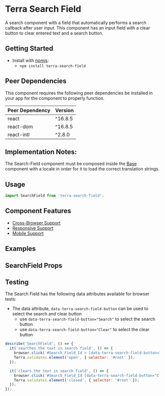 


<Badge />

# Terra Search Field

A search component with a field that automatically performs a search callback after user input. This component has an input field with a clear button to clear entered text and a search button. 

## Getting Started

- Install with [npmjs](https://www.npmjs.com):
  - `npm install terra-search-field`

<!-- AUTO-GENERATED-CONTENT:START Peer Dependencies -->
## Peer Dependencies

This component requires the following peer dependencies be installed in your app for the component to properly function.

| Peer Dependency | Version |
|-|-|
| react | ^16.8.5 |
| react-dom | ^16.8.5 |
| react-intl | ^2.8.0 |

<!-- AUTO-GENERATED-CONTENT:END -->

## Implementation Notes:

The Search-Field component must be composed inside the [Base][1] component with a locale in order for it to load the correct translation strings.

[1]: https://engineering.cerner.com/terra-core/components/terra-base/base/base

## Usage

```jsx
import SearchField from 'terra-search-field';
```

## Component Features
* [Cross-Browser Support](https://engineering.cerner.com/terra-ui/about/terra-ui/component-standards#cross-browser-support)
* [Responsive Support](https://engineering.cerner.com/terra-ui/about/terra-ui/component-standards#responsive-support)
* [Mobile Support](https://engineering.cerner.com/terra-ui/about/terra-ui/component-standards#mobile-support)

## Examples
<SearchFieldBasic />
<SearchFieldWithDefaultLabel />
<SearchFieldWithCustomLabel />
<SearchFieldPlaceholder />
<SearchFieldMinimumLength />
<SearchFieldDelayed />
<SearchFieldDefaultValue />
<SearchFieldDisabled />
<SearchFieldDisabledAutoFormatting />
<SearchFieldBlock />
<SearchFieldDisableAutoSearch />
<SearchFieldFilterNumeric />
<SearchFieldFocus />
<SearchFieldProgrammaticSet />
<SearchFieldInvalid />

## SearchField Props
<SearchFieldPropsTable />

## Testing

The Search Field has the following data attributes available for browser tests:

- The data attribute, `data-terra-search-field-button` can be used to select the search and clear button
  - use `data-terra-search-field-button="Search"` to select the search button
  - use `data-terra-search-field-button="Clear"` to select the clear button

```js
describe('SearchField', () => {
  it('searches the text in search field', () => {
    browser.click('#Search_Field_Id > [data-terra-search-field-button="Search"]');
    Terra.validates.element('open', { selector: '#root' });
  });

  it('clears the text in search field', () => {
    browser.click('#Search_Field_Id [data-terra-search-field-button="Clear"]');
    Terra.validates.element('closed', { selector: '#root' });
  });
});
```
